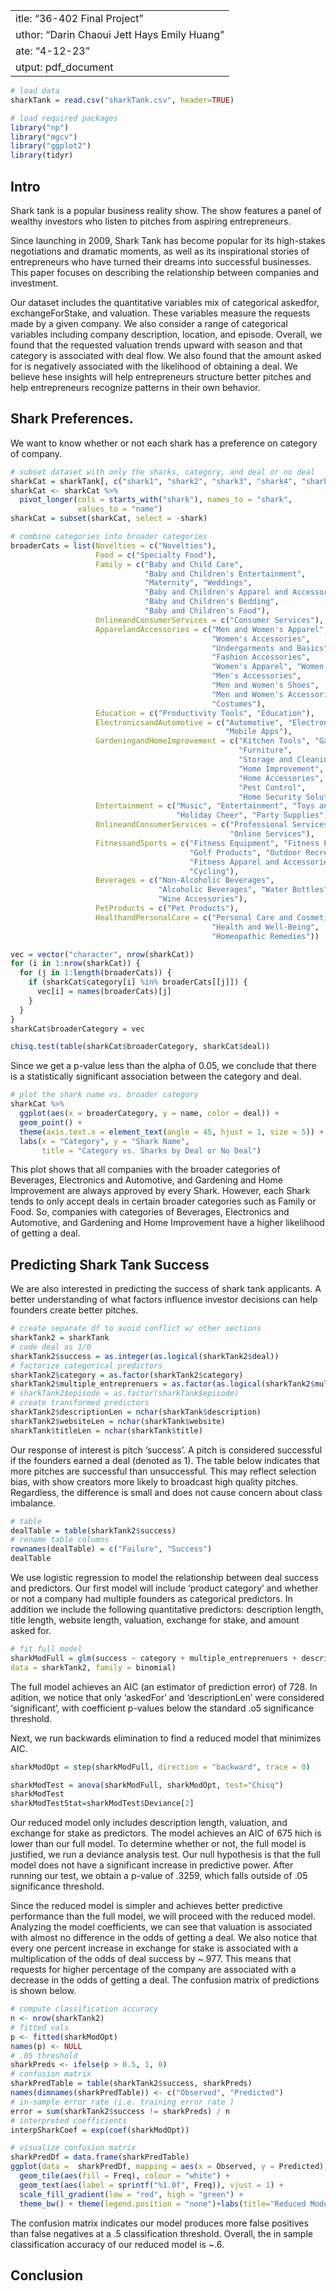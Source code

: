  ---
title: "36-402 Final Project"
author: "Darin Chaoui Jett Hays Emily Huang"
date: "4-12-23"
output: pdf_document
---


```r
# load data
sharkTank = read.csv("sharkTank.csv", header=TRUE)
```

```r
# load required packages
library("np")
library("mgcv")
library("ggplot2")
library(tidyr)
```

## Intro
Shark tank is a popular business reality show. The show features a panel of wealthy investors who listen to pitches from aspiring entrepreneurs. 

Since launching in 2009, Shark Tank has become popular for its high-stakes negotiations and dramatic moments, as well as its inspirational stories of entrepreneurs who have turned their dreams into successful businesses. This paper focuses on describing the relationship between companies and investment.

Our dataset includes the quantitative variables mix of categorical askedfor, exchangeForStake, and valuation. These variables measure the requests made by a given company. We also consider a range of categorical variables including company description, location, and episode. 
Overall, we found that the requested valuation trends upward with season and that category is associated with deal flow. We also found that the amount asked for is negatively associated with the likelihood of obtaining a deal. We believe hese insights will help entrepreneurs structure better pitches and help entrepreneurs recognize patterns in their own behavior. 

## Shark Preferences.
We want to know whether or not each shark has a preference on category of company. 

```r
# subset dataset with only the sharks, category, and deal or no deal
sharkCat = sharkTank[, c("shark1", "shark2", "shark3", "shark4", "shark5", "category", "deal")]
sharkCat <- sharkCat %>%
  pivot_longer(cols = starts_with("shark"), names_to = "shark", 
               values_to = "name")
sharkCat = subset(sharkCat, select = -shark)
```

```r
# combine categories into broader categories
broaderCats = list(Novelties = c("Novelties"), 
                   Food = c("Specialty Food"), 
                   Family = c("Baby and Child Care", 
                              "Baby and Children's Entertainment", 
                              "Maternity", "Weddings", 
                              "Baby and Children's Apparel and Accessories", 
                              "Baby and Children's Bedding", 
                              "Baby and Children's Food"),
                   OnlineandConsumerServices = c("Consumer Services"),
                   ApparelandAccessories = c("Men and Women's Apparel", 
                                             "Women's Accessories", 
                                             "Undergarments and Basics", 
                                             "Fashion Accessories", 
                                             "Women's Apparel", "Women's Shoes", 
                                             "Men's Accessories", 
                                             "Men and Women's Shoes", 
                                             "Men and Women's Accessories", 
                                             "Costumes"),
                   Education = c("Productivity Tools", "Education"),
                   ElectronicsandAutomotive = c("Automotive", "Electronics", 
                                                "Mobile Apps"),
                   GardeningandHomeImprovement = c("Kitchen Tools", "Gardening", 
                                                   "Furniture", 
                                                   "Storage and Cleaning Products", 
                                                   "Home Improvement", 
                                                   "Home Accessories", 
                                                   "Pest Control", 
                                                   "Home Security Solutions"),
                   Entertainment = c("Music", "Entertainment", "Toys and Games", 
                                     "Holiday Cheer", "Party Supplies"),
                   OnlineandConsumerServices = c("Professional Services", 
                                                 "Online Services"),
                   FitnessandSports = c("Fitness Equipment", "Fitness Programs", 
                                        "Golf Products", "Outdoor Recreation", 
                                        "Fitness Apparel and Accessories", 
                                        "Cycling"),
                   Beverages = c("Non-Alcoholic Beverages", 
                                 "Alcoholic Beverages", "Water Bottles", 
                                 "Wine Accessories"),
                   PetProducts = c("Pet Products"),
                   HealthandPersonalCare = c("Personal Care and Cosmetics", 
                                             "Health and Well-Being", 
                                             "Homeopathic Remedies"))

vec = vector("character", nrow(sharkCat))
for (i in 1:nrow(sharkCat)) {
  for (j in 1:length(broaderCats)) {
    if (sharkCat$category[i] %in% broaderCats[[j]]) {
      vec[i] = names(broaderCats)[j]
    }
  }
}
sharkCat$broaderCategory = vec
```

```r
chisq.test(table(sharkCat$broaderCategory, sharkCat$deal))
```

Since we get a p-value less than the alpha of 0.05, we conclude that there is a statistically significant association between the category and deal.

```r
# plot the shark name vs. broader category
sharkCat %>%
  ggplot(aes(x = broaderCategory, y = name, color = deal)) +
  geom_point() +
  theme(axis.text.x = element_text(angle = 45, hjust = 1, size = 5)) +
  labs(x = "Category", y = "Shark Name", 
       title = "Category vs. Sharks by Deal or No Deal")
```

This plot shows that all companies with the broader categories of Beverages, Electronics and Automotive, and Gardening and Home Improvement are always approved by every Shark. However, each Shark tends to only accept deals in certain broader categories such as Family or Food. So, companies with categories of Beverages, Electronics and Automotive, and Gardening and Home Improvement have a higher likelihood of getting a deal.


## Predicting Shark Tank Success
We are also interested in predicting the success of shark tank applicants. A better understanding of what factors influence investor decisions can help founders create better pitches. 


```r
# create separate df to avoid conflict w/ other sections
sharkTank2 = sharkTank
# code deal as 1/0
sharkTank2$success = as.integer(as.logical(sharkTank2$deal))
# factorize categorical predictors
sharkTank2$category = as.factor(sharkTank2$category)
sharkTank2$multiple_entreprenuers = as.factor(as.logical(sharkTank2$multiple_entreprenuers))
# sharkTank2$episode = as.factor(sharkTank$episode)
# create transformed predictors
sharkTank2$descriptionLen = nchar(sharkTank$description)
sharkTank2$websiteLen = nchar(sharkTank$website)
sharkTank$titleLen = nchar(sharkTank$title)
```

Our response of interest is pitch 'success'. A pitch is considered successful if the founders earned a deal (denoted as 1). The table below indicates that more pitches are successful than unsuccessful. This may reflect selection bias, with show creators more likely to broadcast high quality pitches. Regardless, the difference is small and does not cause concern about class imbalance. 

```r
# table 
dealTable = table(sharkTank2$success)
# rename table columns
rownames(dealTable) = c("Failure", "Success")
dealTable
```

We use logistic regression to model the relationship between deal success and predictors. Our first model will include 'product category' and whether or not a company had multiple founders as categorical predictors. In addition we include the following quantitative predictors: description length, title length, website length, valuation, exchange for stake, and amount asked for.

```r
# fit full model
sharkModFull = glm(success ~ category + multiple_entreprenuers + descriptionLen + websiteLen + titleLen + valuation + askedfor + exchangeforstake,
data = sharkTank2, family = binomial)
```

The full model achieves an AIC (an estimator of prediction error) of 728. In adition, we notice that only 'askedFor' and 'descriptionLen' were considered 'significant', with coefficient p-values below the standard .o5 significance threshold. 

Next, we run backwards elimination to find a reduced model that minimizes AIC. 

```r
sharkModOpt = step(sharkModFull, direction = "backward", trace = 0)
```


```r
sharkModTest = anova(sharkModFull, sharkModOpt, test="Chisq")
sharkModTest
sharkModTestStat=sharkModTest$Deviance[2]
```

Our reduced model only includes description length, valuation, and exchange for stake as predictors. The model achieves an AIC of 675 hich is lower than our full model. To determine whether or not, the full model is justified, we run a deviance analysis test. Our null hypothesis is that the full model does not have a significant increase in predictive power. After running our test, we obtain a p-value of .3259, which falls outside of .05 significance threshold. 

Since the reduced model is simpler and achieves better predictive performance than the full model, we will proceed with the reduced model. Analyzing the model coefficients, we can see that valuation is associated with almost no difference in the odds of getting a deal. We also notice that every one percent increase in exchange for stake is associated with a multiplication of the odds of deal success by ~.977. This means that requests for higher percentage of the company are associated with a decrease in the odds of getting a deal. The confusion matrix of predictions is shown below. 

```r
# compute classification accuracy
n <- nrow(sharkTank2)
# fitted vals
p <- fitted(sharkModOpt)
names(p) <- NULL
# .05 threshold 
sharkPreds <- ifelse(p > 0.5, 1, 0)
# confusion matrix
sharkPredTable = table(sharkTank2$success, sharkPreds)
names(dimnames(sharkPredTable)) <- c("Observed", "Predicted")
# in-sample error rate (i.e. training error rate )
error = sum(sharkTank2$success != sharkPreds) / n
# interpreted coefficients
interpSharkCoef = exp(coef(sharkModOpt))
```

```r
# visualize confusion matrix
sharkPredDf = data.frame(sharkPredTable)
ggplot(data =  sharkPredDf, mapping = aes(x = Observed, y = Predicted)) +
  geom_tile(aes(fill = Freq), colour = "white") +
  geom_text(aes(label = sprintf("%1.0f", Freq)), vjust = 1) +
  scale_fill_gradient(low = "red", high = "green") +
  theme_bw() + theme(legend.position = "none")+labs(title="Reduced Model Confusion Matrix", caption = "The confusion matrix for our reduced logistic regression model. True positives and true negatives are shown in shades of green.")
```

The confusion matrix indicates our model produces more false positives than false negatives at a .5 classification threshold. Overall, the in sample classification accuracy of our reduced model is ~.6. 



## Conclusion 
 
